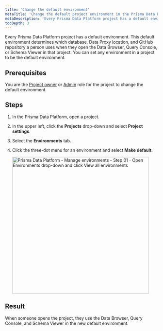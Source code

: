 ```yaml
---
title: 'Change the default environment'
metaTitle: 'Change the default project environment in the Prisma Data Platform'
metaDescription: 'Every Prisma Data Platform project has a default environment. This default environment determines which database, Data Proxy location, and GitHub repository a person uses when they open the Data Browser, Query Console, or Schema Viewer in that project. You can set any environment in a project to be the default environment.'
tocDepth: 3
---
```


<TopBlock>

Every Prisma Data Platform project has a default environment. This default environment determines which database, Data Proxy location, and GitHub repository a person uses when they open the Data Browser, Query Console, or Schema Viewer in that project. You can set any environment in a project to be the default environment.

</TopBlock>

## Prerequisites

You are the [Project owner](/data-platform/members/user-roles) or [Admin](/data-platform/members/user-roles) role for the project to change the default environment.

## Steps

1. In the Prisma Data Platform, open a project.
2. In the upper left, click the **Projects** drop-down and select **Project settings**.
3. Select the **Environments** tab.
4. Click the three-dot menu for an environment and select **Make default**.

    <img
        src="https://res.cloudinary.com/prismaio/image/upload/v1667172469/docs/pdp/environments/manage-environments-change-default_l3bm3q.png"
        alt="Prisma Data Platform - Manage environments - Step 01 - Open Environments drop-down and click View all environments"
        width="450px"
    />

## Result

When someone opens the project, they use the Data Browser, Query Console, and Schema Viewer in the new default environment.